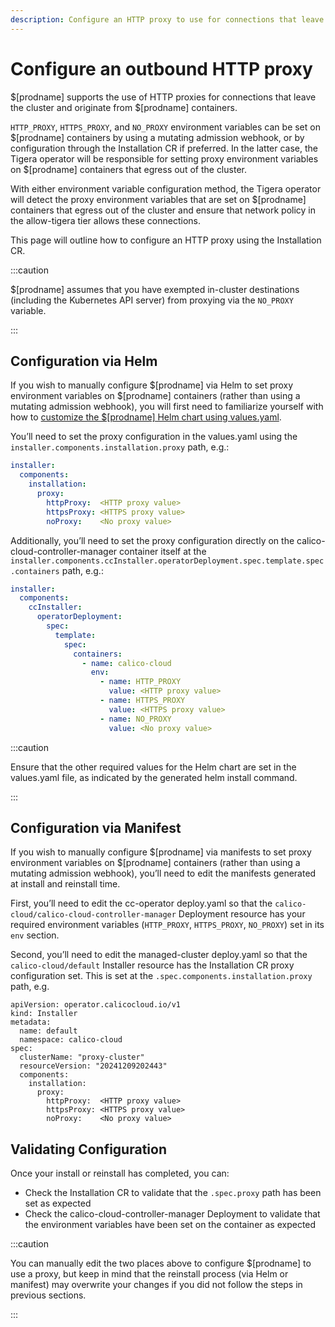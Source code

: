 ```yaml
---
description: Configure an HTTP proxy to use for connections that leave the cluster
---
```


# Configure an outbound HTTP proxy

$[prodname] supports the use of HTTP proxies for connections that leave the cluster and originate from $[prodname] containers.

`HTTP_PROXY`, `HTTPS_PROXY`, and `NO_PROXY` environment variables can be set on $[prodname] containers by using a mutating admission webhook, or by configuration through the Installation CR if preferred. In the latter case, the Tigera operator will be responsible for setting proxy environment variables on $[prodname] containers that egress out of the cluster.

With either environment variable configuration method, the Tigera operator will detect the proxy environment variables that are set on $[prodname] containers that egress out of the cluster and ensure that network policy in the allow-tigera tier allows these connections.

This page will outline how to configure an HTTP proxy using the Installation CR.

:::caution

$[prodname] assumes that you have exempted in-cluster destinations (including the Kubernetes API server) from proxying via the `NO_PROXY` variable.

:::

## Configuration via Helm
If you wish to manually configure $[prodname] via Helm to set proxy environment variables on $[prodname] containers (rather than using a mutating admission webhook), you will first need to familiarize yourself with how to [customize the $[prodname] Helm chart using values.yaml](../get-started/install-automated#prepare-your-valuesyaml-with-customizations).

You’ll need to set the proxy configuration in the values.yaml using the `installer.components.installation.proxy` path, e.g.:

```yaml
installer:
  components:
    installation:
      proxy:
        httpProxy:  <HTTP proxy value>
        httpsProxy: <HTTPS proxy value>
        noProxy:    <No proxy value>
```

Additionally, you’ll need to set the proxy configuration directly on the calico-cloud-controller-manager container itself at the `installer.components.ccInstaller.operatorDeployment.spec.template.spec.containers` path, e.g.:

```yaml
installer:
  components:
    ccInstaller:
      operatorDeployment:
        spec:
          template:
            spec:
              containers:
                - name: calico-cloud
                  env:
                    - name: HTTP_PROXY
                      value: <HTTP proxy value>
                    - name: HTTPS_PROXY
                      value: <HTTPS proxy value>
                    - name: NO_PROXY
                      value: <No proxy value>

```
:::caution

Ensure that the other required values for the Helm chart are set in the values.yaml file, as indicated by the generated helm install command.

:::

## Configuration via Manifest
If you wish to manually configure $[prodname] via manifests to set proxy environment variables on $[prodname] containers (rather than using a mutating admission webhook), you’ll need to edit the manifests generated at install and reinstall time.

First, you’ll need to edit the cc-operator deploy.yaml so that the `calico-cloud/calico-cloud-controller-manager` Deployment resource has your required environment variables (`HTTP_PROXY`, `HTTPS_PROXY`, `NO_PROXY`) set in its `env` section.

Second, you’ll need to edit the managed-cluster deploy.yaml so that the `calico-cloud/default` Installer resource has the Installation CR proxy configuration set. This is set at the `.spec.components.installation.proxy` path, e.g.

```
apiVersion: operator.calicocloud.io/v1
kind: Installer
metadata:
  name: default
  namespace: calico-cloud
spec:
  clusterName: "proxy-cluster"
  resourceVersion: "20241209202443"
  components:
    installation:
      proxy:
        httpProxy:  <HTTP proxy value>
        httpsProxy: <HTTPS proxy value>
        noProxy:    <No proxy value>
```

## Validating Configuration
Once your install or reinstall has completed, you can:
* Check the Installation CR to validate that the `.spec.proxy` path has been set as expected
* Check the calico-cloud-controller-manager Deployment to validate that the environment variables have been set on the container as expected

:::caution

You can manually edit the two places above to configure $[prodname] to use a proxy, but keep in mind that the reinstall process (via Helm or manifest) may overwrite your changes if you did not follow the steps in previous sections.

:::
